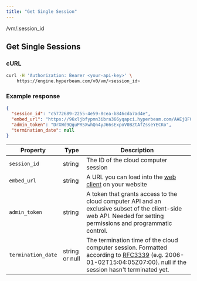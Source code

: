 ```yaml
---
title: "Get Single Session"
---
```


<RequestSimple method="GET">/vm/:session_id</RequestSimple>

## Get Single Sessions

### cURL

```bash
curl -H 'Authorization: Bearer <your-api-key>' \
    https://engine.hyperbeam.com/v0/vm/<session_id>
```

### Example response

```json
{
  "session_id": "c5772689-2255-4e59-8cea-b846cda7ad4e",
  "embed_url": "https://96xljbfypmn3ibra366yqapci.hyperbeam.com/AAEjQFOIRnyeb81XbBsHMw?token=VTWsp1KGn4lLySRkUCmmAhsCcqJrPdhTXNS0Y-KPwHU",
  "admin_token": "DrXWd9QguPRSXwhQn4yJ66sExpoV0BZtAfZsseYECKo",
  "termination_date": null
}
```

| Property           | Type           | Description                                                                                                                                                                                                      |
| ------------------ | -------------- | ---------------------------------------------------------------------------------------------------------------------------------------------------------------------------------------------------------------- |
| `session_id`       | string         | The ID of the cloud computer session                                                                                                                                                                             |
| `embed_url`        | string         | A URL you can load into the [web client](/web) on your website                                                                                                                                                   |
| `admin_token`      | string         | A token that grants access to the cloud computer API and an exclusive subset of the client-side web API. Needed for setting permissions and programmatic control.                                                |
| `termination_date` | string or null | The termination time of the cloud computer session. Formatted according to [RFC3339](https://datatracker.ietf.org/doc/html/rfc3339) (e.g. 2006-01-02T15:04:05Z07:00). null if the session hasn't terminated yet. |
